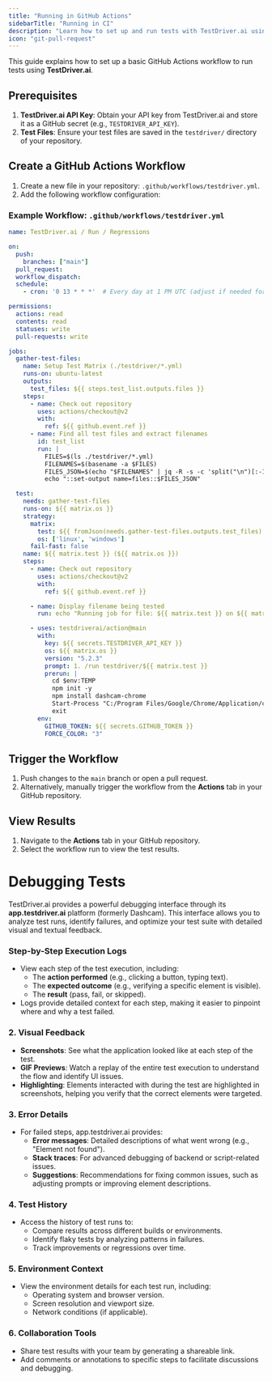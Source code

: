 ```yaml
---
title: "Running in GitHub Actions"
sidebarTitle: "Running in CI"
description: "Learn how to set up and run tests with TestDriver.ai using GitHub Actions for seamless end-to-end testing."
icon: "git-pull-request"
---
```


This guide explains how to set up a basic GitHub Actions workflow to run tests using **TestDriver.ai**.

## Prerequisites

1. **TestDriver.ai API Key**: Obtain your API key from TestDriver.ai and store it as a GitHub secret (e.g., `TESTDRIVER_API_KEY`).
2. **Test Files**: Ensure your test files are saved in the `testdriver/` directory of your repository.

## Create a GitHub Actions Workflow

1. Create a new file in your repository: `.github/workflows/testdriver.yml`.
2. Add the following workflow configuration:

### Example Workflow: `.github/workflows/testdriver.yml`

```yaml
name: TestDriver.ai / Run / Regressions

on:
  push:
    branches: ["main"]
  pull_request:
  workflow_dispatch:
  schedule:
    - cron: '0 13 * * *'  # Every day at 1 PM UTC (adjust if needed for timezone)

permissions:
  actions: read
  contents: read
  statuses: write
  pull-requests: write

jobs:
  gather-test-files:
    name: Setup Test Matrix (./testdriver/*.yml)
    runs-on: ubuntu-latest
    outputs:
      test_files: ${{ steps.test_list.outputs.files }}
    steps:
      - name: Check out repository
        uses: actions/checkout@v2
        with:
          ref: ${{ github.event.ref }}
      - name: Find all test files and extract filenames
        id: test_list
        run: |
          FILES=$(ls ./testdriver/*.yml)
          FILENAMES=$(basename -a $FILES)
          FILES_JSON=$(echo "$FILENAMES" | jq -R -s -c 'split("\n")[:-1]')
          echo "::set-output name=files::$FILES_JSON"

  test:
    needs: gather-test-files
    runs-on: ${{ matrix.os }}
    strategy:
      matrix:
        test: ${{ fromJson(needs.gather-test-files.outputs.test_files) }}
        os: ['linux', 'windows']
      fail-fast: false
    name: ${{ matrix.test }} (${{ matrix.os }})
    steps:
      - name: Check out repository
        uses: actions/checkout@v2
        with:
          ref: ${{ github.event.ref }}

      - name: Display filename being tested
        run: echo "Running job for file: ${{ matrix.test }} on ${{ matrix.os }}"

      - uses: testdriverai/action@main
        with:
          key: ${{ secrets.TESTDRIVER_API_KEY }}
          os: ${{ matrix.os }}
          version: "5.2.3"
          prompt: 1. /run testdriver/${{ matrix.test }}
          prerun: |
            cd $env:TEMP
            npm init -y
            npm install dashcam-chrome
            Start-Process "C:/Program Files/Google/Chrome/Application/chrome.exe" -ArgumentList "--start-maximized", "--load-extension=$(pwd)/node_modules/dashcam-chrome/build", "${{ env.TD_WEBSITE }}"
            exit
        env:
          GITHUB_TOKEN: ${{ secrets.GITHUB_TOKEN }}
          FORCE_COLOR: "3"
```

## Trigger the Workflow

1. Push changes to the `main` branch or open a pull request.
2. Alternatively, manually trigger the workflow from the **Actions** tab in your GitHub repository.

## View Results

1. Navigate to the **Actions** tab in your GitHub repository.
2. Select the workflow run to view the test results.

# Debugging Tests

TestDriver.ai provides a powerful debugging interface through its **app.testdriver.ai** platform (formerly Dashcam). This interface allows you to analyze test runs, identify failures, and optimize your test suite with detailed visual and textual feedback.

### Step-by-Step Execution Logs
- View each step of the test execution, including:
  - The **action performed** (e.g., clicking a button, typing text).
  - The **expected outcome** (e.g., verifying a specific element is visible).
  - The **result** (pass, fail, or skipped).
- Logs provide detailed context for each step, making it easier to pinpoint where and why a test failed.

### 2. Visual Feedback
- **Screenshots**: See what the application looked like at each step of the test.
- **GIF Previews**: Watch a replay of the entire test execution to understand the flow and identify UI issues.
- **Highlighting**: Elements interacted with during the test are highlighted in screenshots, helping you verify that the correct elements were targeted.

### 3. Error Details
- For failed steps, app.testdriver.ai provides:
  - **Error messages**: Detailed descriptions of what went wrong (e.g., "Element not found").
  - **Stack traces**: For advanced debugging of backend or script-related issues.
  - **Suggestions**: Recommendations for fixing common issues, such as adjusting prompts or improving element descriptions.

### 4. Test History
- Access the history of test runs to:
  - Compare results across different builds or environments.
  - Identify flaky tests by analyzing patterns in failures.
  - Track improvements or regressions over time.

### 5. Environment Context
- View the environment details for each test run, including:
  - Operating system and browser version.
  - Screen resolution and viewport size.
  - Network conditions (if applicable).

### 6. Collaboration Tools
- Share test results with your team by generating a shareable link.
- Add comments or annotations to specific steps to facilitate discussions and debugging.
